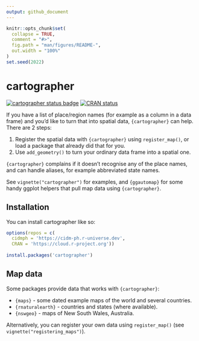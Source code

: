 ```yaml
---
output: github_document
---
```


<!-- README.md is generated from README.Rmd. Please edit that file -->

```r
knitr::opts_chunk$set(
  collapse = TRUE,
  comment = "#>",
  fig.path = "man/figures/README-",
  out.width = "100%"
)
set.seed(2022)
```

# cartographer

<!-- badges: start -->
[![cartographer status badge](https://cidm-ph.r-universe.dev/badges/cartographer)](https://cidm-ph.r-universe.dev)
[![CRAN status](https://www.r-pkg.org/badges/version/cartographer)](https://CRAN.R-project.org/package=cartographer)
<!-- badges: end -->

If you have a list of place/region names (for example as a column in a data frame) and
you'd like to turn that into spatial data, `{cartographer}` can help. There are 2 steps:

  1. Register the spatial data with `{cartographer}` using `register_map()`, or load a
     package that already did that for you.
  2. Use `add_geometry()` to turn your ordinary data frame into a spatial one.

`{cartographer}` complains if it doesn't recognise any of the place names, and can handle
aliases, for example abbreviated state names.

See `vignette("cartographer")` for examples, and `{ggautomap}` for some handy ggplot
helpers that pull map data using `{cartographer}`.

## Installation

You can install cartographer like so:

``` r
options(repos = c(
  cidmph = 'https://cidm-ph.r-universe.dev',
  CRAN = 'https://cloud.r-project.org'))
  
install.packages('cartographer')
```

## Map data

Some packages provide data that works with `{cartographer}`:

  * `{maps}` - some dated example maps of the world and several countries.
  * `{rnaturalearth}` - countries and states (where available).
  * `{nswgeo}` - maps of New South Wales, Australia.
    
Alternatively, you can register your own data using `register_map()` (see `vignette("registering_maps")`).
